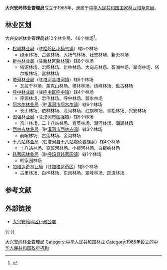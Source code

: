 {{other uses}}
{{update|time=2018-01-21T03:55:53+00:00}}
{{Infobox PRCG
|机构名称=大兴安岭林业管理局
|职位1=局长
|人员1=[[宋希斌|宋希斌]]              
|上级机构=[[国家林业和草原局|国家林业和草原局]]
|机构类型=
|行政级别=
|自定义项=总经营面积
|自定义值=802.7897万[[公顷|公顷]]
|地址1=[[内蒙古自治区|内蒙古自治区]][[呼伦贝尔市|呼伦贝尔市]][[鄂伦春自治旗|鄂伦春自治旗]][[加格达奇区|加格达奇区]]（由[[黑龙江省|黑龙江省]][[大兴安岭地区|大兴安岭地区]]管辖）
|邮编1=165000
|a=[[大兴安岭林业集团公司|大兴安岭林业集团公司]]
}}

'''大兴安岭林业管理局'''成立于1965年，隶属于[[中华人民共和国|中华人民共和国]][[国家林业和草原局|国家林业和草原局]]。

==林业区划==
大兴安岭林业管理局辖10个林业局、46个林场<ref>{{cite web|title=大兴安岭林业集团公司|url=http://www.forestry.gov.cn/main/3317/20110915/501486.html|website=国家林业和草原局|access-date=2020-08-27|archive-date=2021-02-18|archive-url=https://web.archive.org/web/20210218030140/http://www.forestry.gov.cn/main/3317/20110915/501486.html|dead-url=no}}</ref>。
* [[松岭林业局|松岭林业局]]（驻[[松岭区|松岭区]][[小扬气镇|小扬气镇]]）辖5个林场
** 绿水林场、古源林场、大扬气林场、壮志林场、新天林场
* [[新林林业局|新林林业局]]（驻[[新林区|新林区]][[新林镇_(大兴安岭地区)|新林镇]]）辖8个林场
** 塔源林场、宏图林场、新林林场、大乌苏林场、碧洲林场、翠岗林场、塔尔根林场、富林林场
* [[塔河林业局|塔河林业局]]（驻[[塔河县|塔河县]][[塔河镇_(塔河县)|塔河镇]]）辖5个林场
** 瓦拉干林场、蒙克山林场、塔林林场、绣峰林场、盘古林场
* [[呼中林业局|呼中林业局]]（驻[[呼中区|呼中区]][[呼中镇|呼中镇]]）辖4个林场
** 呼源林场、宏伟林场、呼中林场、碧水林场
* [[阿木尔林业局|阿木尔林业局]]（驻[[漠河市|漠河市]][[阿木尔镇|阿木尔镇]]）辖6个林场
** 长山林场、依林林场、龙河林场、红旗林场、青松林场、兴安林场
* [[图强林业局|图强林业局]]（驻[[漠河市|漠河市]][[图强镇|图强镇]]）辖5个林场
** 奋斗林场、二十八站林场、育英林场、潮河林场、潮满林场
* [[西林吉林业局|西林吉林业局]]（驻[[漠河市|漠河市]][[西林吉镇|西林吉镇]]）辖3个林场
** 前哨林场、古莲林场、金沟林场
* [[十八站林业局|十八站林业局]]（驻[[塔河县|塔河县]][[十八站鄂伦春族乡|十八站鄂伦春族乡]]）辖4个林场
** 十八站林场、查班河林场、小根河林场、白银纳林场
* [[韩家园林业局|韩家园林业局]]（驻[[呼玛县|呼玛县]][[韩家园镇|韩家园镇]]）辖1个林场
** 韩家园林场
* [[加格达奇林业局|加格达奇林业局]]（驻[[加格达奇区|加格达奇区]]）辖5个林场
** 古里林场、白桦林场、东风林场、翠峰林场、跃进林场

== 参考文献 ==
{{Reflist}}

== 外部链接 ==
* [http://www.dxal.gov.cn/ 大兴安岭地区行政公署] {{Wayback|url=http://www.dxal.gov.cn/ |date=20160221000408 }}

{{-}}
{{中华人民共和国林业区划}}

[[Category:大兴安岭林业管理局|]]
[[Category:中华人民共和国林业|Category:中华人民共和国林业]]
[[Category:1965年设立的中华人民共和国政府机构|Category:1965年设立的中华人民共和国政府机构]]